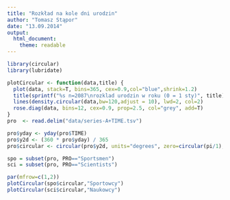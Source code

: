 ```yaml
---
title: "Rozkład na kole dni urodzin"
author: "Tomasz Stąpor"
date: "13.09.2014"
output:
  html_document:
    theme: readable
---
```


```r
library(circular)
library(lubridate)

plotCircular <- function(data,title) {
  plot(data, stack=T, bins=365, cex=0.9,col="blue",shrink=1.2)
  title(sprintf("%s n=2087\nrozklad urodzin w roku (0 = 1 sty)", title), line=0)
  lines(density.circular(data,bw=120,adjust = 10), lwd=2, col=2)
  rose.diag(data, bins=12, cex=0.9, prop=2.5, col="grey", add=T)
}
pro  <- read.delim("data/series-A+TIME.tsv")

pro$yday <- yday(pro$TIME)
pro$y2d <- (360 * pro$yday) / 365
pro$circular <- circular(pro$y2d, units="degrees", zero=circular(pi/1), rotation="clock")

spo = subset(pro, PRO=="Sportsmen")
sci = subset(pro, PRO=="Scientists")

par(mfrow=c(1,2))
plotCircular(spo$circular,"Sportowcy")
plotCircular(sci$circular,"Naukowcy")
```

